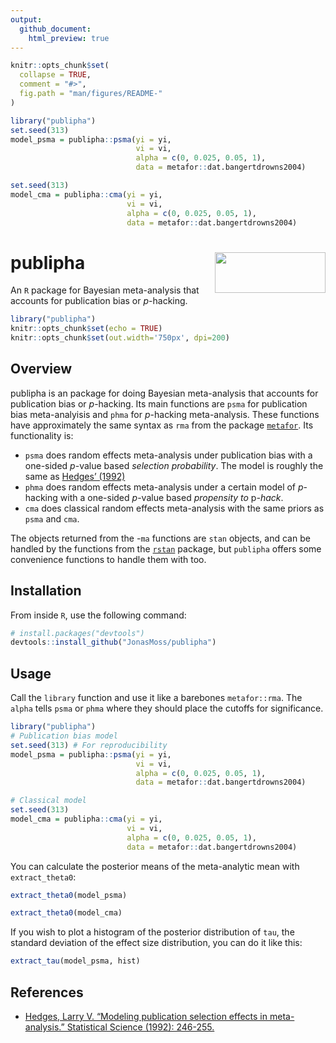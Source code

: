 ```yaml
---
output:
  github_document:
    html_preview: true
---
```


<!-- README.md is generated from README.Rmd. Please edit that file -->

```r
knitr::opts_chunk$set(
  collapse = TRUE,
  comment = "#>",
  fig.path = "man/figures/README-"
)
```

```r
library("publipha")
set.seed(313)
model_psma = publipha::psma(yi = yi,
                            vi = vi,
                            alpha = c(0, 0.025, 0.05, 1),
                            data = metafor::dat.bangertdrowns2004)

set.seed(313)
model_cma = publipha::cma(yi = yi,
                          vi = vi,
                          alpha = c(0, 0.025, 0.05, 1),
                          data = metafor::dat.bangertdrowns2004)

```


# publipha <img src="man/figures/logo.png" align="right" width="177" height="65" />

An `R` package for Bayesian meta-analysis that accounts for publication bias or *p*-hacking.
```r
library("publipha")
knitr::opts_chunk$set(echo = TRUE)
knitr::opts_chunk$set(out.width='750px', dpi=200)
```

## Overview
publipha is an package for doing Bayesian meta-analysis that accounts for publication bias
or *p*-hacking. Its main functions are `psma` for publication bias meta-analyisis and
`phma` for *p*-hacking meta-analysis. These functions have approximately the same syntax
as `rma` from the package [`metafor`](https://cran.r-project.org/package=metafor). Its functionality is:

* `psma` does random effects meta-analysis under publication bias with a 
   one-sided *p*-value based *selection probability*. The model is roughly the 
   same as [Hedges' (1992)]((https://www.jstor.org/stable/pdf/2246311.pdf))
*  `phma` does random effects meta-analysis under a certain model of *p*-hacking
   with a one-sided *p*-value based *propensity to* p*-hack*. 
*  `cma` does classical random effects meta-analysis with the same priors
   as `psma` and `cma`.

The objects returned from the -`ma` functions are `stan` objects, and can be 
handled by the functions from the [`rstan`](https://cran.r-project.org/web/packages/rstan) package, but `publipha` offers some convenience functions to handle them with
too.

## Installation
From inside `R`, use the following command:
```r
# install.packages("devtools")
devtools::install_github("JonasMoss/publipha")
```

## Usage
Call the `library` function and use it like a barebones `metafor::rma`. The 
`alpha` tells `psma` or `phma` where they should place the cutoffs for significance.

```r
library("publipha")
# Publication bias model
set.seed(313) # For reproducibility
model_psma = publipha::psma(yi = yi,
                            vi = vi,
                            alpha = c(0, 0.025, 0.05, 1),
                            data = metafor::dat.bangertdrowns2004)

# Classical model
set.seed(313)
model_cma = publipha::cma(yi = yi,
                          vi = vi,
                          alpha = c(0, 0.025, 0.05, 1),
                          data = metafor::dat.bangertdrowns2004)
```
You can calculate the posterior means of the meta-analytic mean with 
`extract_theta0`:

```R
extract_theta0(model_psma)
```

```R
extract_theta0(model_cma)
```

If you wish to plot a histogram of the posterior distribution of `tau`, the 
standard deviation of the effect size distribution, you can do it like this:

```R
extract_tau(model_psma, hist)
```

## References
* [Hedges, Larry V. "Modeling publication selection effects in meta-analysis." Statistical Science (1992): 246-255.](https://www.jstor.org/stable/pdf/2246311.pdf)
